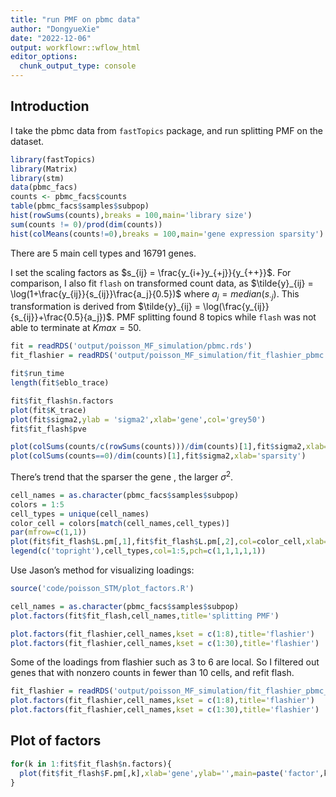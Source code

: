 ```yaml
---
title: "run PMF on pbmc data"
author: "DongyueXie"
date: "2022-12-06"
output: workflowr::wflow_html
editor_options:
  chunk_output_type: console
---
```


## Introduction

I take the pbmc data from `fastTopics` package, and run splitting PMF on the dataset.

```r
library(fastTopics)
library(Matrix)
library(stm)
data(pbmc_facs)
counts <- pbmc_facs$counts
table(pbmc_facs$samples$subpop)
hist(rowSums(counts),breaks = 100,main='library size')
sum(counts != 0)/prod(dim(counts))
hist(colMeans(counts!=0),breaks = 100,main='gene expression sparsity')
```

There are 5 main cell types and 16791 genes.

I set the scaling factors as $s_{ij} = \frac{y_{i+}y_{+j}}{y_{++}}$. For comparison, I also fit `flash` on transformed count data, as $\tilde{y}_{ij} = \log(1+\frac{y_{ij}}{s_{ij}}\frac{a_j}{0.5})$ where $a_j = median(s_{\cdot j})$. This transformation is derived from $\tilde{y}_{ij} = \log(\frac{y_{ij}}{s_{ij}}+\frac{0.5}{a_j})$. PMF splitting found 8 topics while  `flash` was not able to terminate at $Kmax = 50$.

```r
fit = readRDS('output/poisson_MF_simulation/pbmc.rds')
fit_flashier = readRDS('output/poisson_MF_simulation/fit_flashier_pbmc.rds')
```


```r
fit$run_time
length(fit$eblo_trace)
```

```r
fit$fit_flash$n.factors
plot(fit$K_trace)
plot(fit$sigma2,ylab = 'sigma2',xlab='gene',col='grey50')
fit$fit_flash$pve
```

```r
plot(colSums(counts/c(rowSums(counts)))/dim(counts)[1],fit$sigma2,xlab='gene mean count(after library size adjustment)')
plot(colSums(counts==0)/dim(counts)[1],fit$sigma2,xlab='sparsity')
```

There's trend that the sparser the gene , the larger $\sigma^2$.


```r
cell_names = as.character(pbmc_facs$samples$subpop)
colors = 1:5
cell_types = unique(cell_names)
color_cell = colors[match(cell_names,cell_types)]
par(mfrow=c(1,1))
plot(fit$fit_flash$L.pm[,1],fit$fit_flash$L.pm[,2],col=color_cell,xlab='third loading',ylab='first loading')
legend(c('topright'),cell_types,col=1:5,pch=c(1,1,1,1,1))
```


Use Jason's method for visualizing loadings:

```r
source('code/poisson_STM/plot_factors.R')
```

```r
cell_names = as.character(pbmc_facs$samples$subpop)
plot.factors(fit$fit_flash,cell_names,title='splitting PMF')
```

```r
plot.factors(fit_flashier,cell_names,kset = c(1:8),title='flashier')
plot.factors(fit_flashier,cell_names,kset = c(1:30),title='flashier')
```

Some of the loadings from flashier such as 3 to 6 are local. So I filtered out genes that with nonzero counts in fewer than 10 cells, and refit flash.

```r
fit_flashier = readRDS('output/poisson_MF_simulation/fit_flashier_pbmc_filter_gene.rds')
plot.factors(fit_flashier,cell_names,kset = c(1:8),title='flashier')
plot.factors(fit_flashier,cell_names,kset = c(1:30),title='flashier')
```


## Plot of factors

```r
for(k in 1:fit$fit_flash$n.factors){
  plot(fit$fit_flash$F.pm[,k],xlab='gene',ylab='',main=paste('factor',k))
}
```

